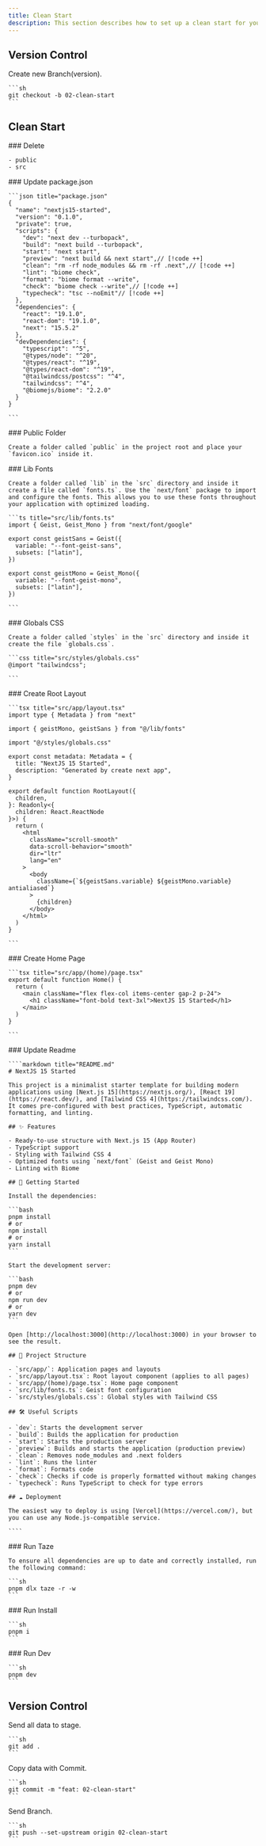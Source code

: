 ```yaml
---
title: Clean Start
description: This section describes how to set up a clean start for your Next.js 15 project. It includes steps to remove unnecessary files, configure the project, and prepare it for development. This is a foundational step before adding custom components or features.
---
```


## Version Control

<Steps>
  <Step>
    Create new Branch(version).

    ```sh
    git checkout -b 02-clean-start
    ```

  </Step>
</Steps>

## Clean Start

<Steps>
  <Step>
    ### Delete

    - public
    - src

  </Step>
  <Step>
    ### Update package.json

    ```json title="package.json"
    {
      "name": "nextjs15-started",
      "version": "0.1.0",
      "private": true,
      "scripts": {
        "dev": "next dev --turbopack",
        "build": "next build --turbopack",
        "start": "next start",
        "preview": "next build && next start",// [!code ++]
        "clean": "rm -rf node_modules && rm -rf .next",// [!code ++]
        "lint": "biome check",
        "format": "biome format --write",
        "check": "biome check --write",// [!code ++]
        "typecheck": "tsc --noEmit"// [!code ++]
      },
      "dependencies": {
        "react": "19.1.0",
        "react-dom": "19.1.0",
        "next": "15.5.2"
      },
      "devDependencies": {
        "typescript": "^5",
        "@types/node": "^20",
        "@types/react": "^19",
        "@types/react-dom": "^19",
        "@tailwindcss/postcss": "^4",
        "tailwindcss": "^4",
        "@biomejs/biome": "2.2.0"
      }
    }

    ```

  </Step>
  <Step>
    ### Public Folder

    Create a folder called `public` in the project root and place your `favicon.ico` inside it.

  </Step>
  <Step>
    ### Lib Fonts

    Create a folder called `lib` in the `src` directory and inside it create a file called `fonts.ts`. Use the `next/font` package to import and configure the fonts. This allows you to use these fonts throughout your application with optimized loading.

    ```ts title="src/lib/fonts.ts"
    import { Geist, Geist_Mono } from "next/font/google"

    export const geistSans = Geist({
      variable: "--font-geist-sans",
      subsets: ["latin"],
    })

    export const geistMono = Geist_Mono({
      variable: "--font-geist-mono",
      subsets: ["latin"],
    })

    ```

  </Step>
  <Step>
    ### Globals CSS

    Create a folder called `styles` in the `src` directory and inside it create the file `globals.css`.

    ```css title="src/styles/globals.css"
    @import "tailwindcss";

    ```

  </Step>
  <Step>
    ### Create Root Layout

    ```tsx title="src/app/layout.tsx"
    import type { Metadata } from "next"

    import { geistMono, geistSans } from "@/lib/fonts"

    import "@/styles/globals.css"

    export const metadata: Metadata = {
      title: "NextJS 15 Started",
      description: "Generated by create next app",
    }

    export default function RootLayout({
      children,
    }: Readonly<{
      children: React.ReactNode
    }>) {
      return (
        <html
          className="scroll-smooth"
          data-scroll-behavior="smooth"
          dir="ltr"
          lang="en"
        >
          <body
            className={`${geistSans.variable} ${geistMono.variable} antialiased`}
          >
            {children}
          </body>
        </html>
      )
    }

    ```

  </Step>
  <Step>
    ### Create Home Page

    ```tsx title="src/app/(home)/page.tsx"
    export default function Home() {
      return (
        <main className="flex flex-col items-center gap-2 p-24">
          <h1 className="font-bold text-3xl">NextJS 15 Started</h1>
        </main>
      )
    }

    ```

  </Step>
  <Step>
    ### Update Readme

    ````markdown title="README.md"
    # NextJS 15 Started

    This project is a minimalist starter template for building modern applications using [Next.js 15](https://nextjs.org/), [React 19](https://react.dev/), and [Tailwind CSS 4](https://tailwindcss.com/). It comes pre-configured with best practices, TypeScript, automatic formatting, and linting.

    ## ✨ Features

    - Ready-to-use structure with Next.js 15 (App Router)
    - TypeScript support
    - Styling with Tailwind CSS 4
    - Optimized fonts using `next/font` (Geist and Geist Mono)
    - Linting with Biome

    ## 🚀 Getting Started

    Install the dependencies:

    ```bash
    pnpm install
    # or
    npm install
    # or
    yarn install
    ```

    Start the development server:

    ```bash
    pnpm dev
    # or
    npm run dev
    # or
    yarn dev
    ```

    Open [http://localhost:3000](http://localhost:3000) in your browser to see the result.

    ## 📁 Project Structure

    - `src/app/`: Application pages and layouts
    - `src/app/layout.tsx`: Root layout component (applies to all pages)
    - `src/app/(home)/page.tsx`: Home page component
    - `src/lib/fonts.ts`: Geist font configuration
    - `src/styles/globals.css`: Global styles with Tailwind CSS

    ## 🛠️ Useful Scripts

    - `dev`: Starts the development server
    - `build`: Builds the application for production
    - `start`: Starts the production server
    - `preview`: Builds and starts the application (production preview)
    - `clean`: Removes node_modules and .next folders
    - `lint`: Runs the linter
    - `format`: Formats code
    - `check`: Checks if code is properly formatted without making changes
    - `typecheck`: Runs TypeScript to check for type errors

    ## ☁️ Deployment

    The easiest way to deploy is using [Vercel](https://vercel.com/), but you can use any Node.js-compatible service.

    ````

  </Step>
  <Step>
    ### Run Taze

    To ensure all dependencies are up to date and correctly installed, run the following command:

    ```sh
    pnpm dlx taze -r -w
    ```

  </Step>
  <Step>
    ### Run Install

    ```sh
    pnpm i
    ```

  </Step>
  <Step>
    ### Run Dev

    ```sh
    pnpm dev
    ```

  </Step>
</Steps>

## Version Control

<Steps>
  <Step>
    Send all data to stage.

    ```sh
    git add .
    ```

  </Step>
  <Step>
    Copy data with Commit.

    ```sh
    git commit -m "feat: 02-clean-start"
    ```

  </Step>
  <Step>
    Send Branch.

    ```sh
    git push --set-upstream origin 02-clean-start
    ```

  </Step>
</Steps>
